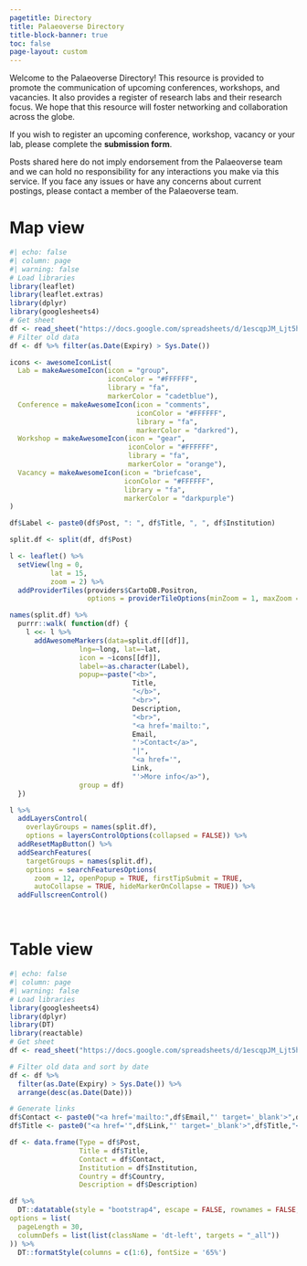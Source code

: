 ```yaml
---
pagetitle: Directory
title: Palaeoverse Directory
title-block-banner: true
toc: false
page-layout: custom
---
```


::: {.grid .justify}

::: {.g-col-2}

:::

::: {.g-col-8}
Welcome to the Palaeoverse Directory! This resource is provided to promote the communication of upcoming conferences, workshops, and vacancies. It also provides a register of research labs and their research focus. We hope that this resource will foster networking and collaboration across the globe.

If you wish to register an upcoming conference, workshop, vacancy or your lab, please complete the <a href="./form/directory.qmd" style="text-decoration: none" target="_blank">**submission form**</a>.

Posts shared here do not imply endorsement from the Palaeoverse team and we can hold no responsibility for any interactions you make via this service. If you face any issues or have any concerns about current postings, please contact a member of the Palaeoverse team.

# Map view

```r
#| echo: false
#| column: page
#| warning: false
# Load libraries
library(leaflet)
library(leaflet.extras)
library(dplyr)
library(googlesheets4)
# Get sheet
df <- read_sheet("https://docs.google.com/spreadsheets/d/1escqpJM_Ljt5h5claM0xV5e9IEWBv6rNMIsuQsnUXYY/edit?usp=sharing")
# Filter old data
df <- df %>% filter(as.Date(Expiry) > Sys.Date())

icons <- awesomeIconList(
  Lab = makeAwesomeIcon(icon = "group",
                        iconColor = "#FFFFFF",
                        library = "fa",
                        markerColor = "cadetblue"),
  Conference = makeAwesomeIcon(icon = "comments", 
                               iconColor = "#FFFFFF",
                               library = "fa",
                               markerColor = "darkred"),
  Workshop = makeAwesomeIcon(icon = "gear",
                             iconColor = "#FFFFFF",
                             library = "fa",
                             markerColor = "orange"),
  Vacancy = makeAwesomeIcon(icon = "briefcase",
                            iconColor = "#FFFFFF",
                            library = "fa",
                            markerColor = "darkpurple")
)

df$Label <- paste0(df$Post, ": ", df$Title, ", ", df$Institution)

split.df <- split(df, df$Post)

l <- leaflet() %>% 
  setView(lng = 0,
          lat = 15,
          zoom = 2) %>% 
  addProviderTiles(providers$CartoDB.Positron,
                   options = providerTileOptions(minZoom = 1, maxZoom = 20))

names(split.df) %>%
  purrr::walk( function(df) {
    l <<- l %>%
      addAwesomeMarkers(data=split.df[[df]],
                 lng=~long, lat=~lat,
                 icon = ~icons[[df]],
                 label=~as.character(Label),
                 popup=~paste("<b>",
                              Title,
                              "</b>",
                              "<br>",
                              Description,
                              "<br>",
                              "<a href='mailto:",
                              Email,
                              "'>Contact</a>",
                              "|",
                              "<a href='",
                              Link,
                              "'>More info</a>"),
                 group = df)
  })

l %>%
  addLayersControl(
    overlayGroups = names(split.df),
    options = layersControlOptions(collapsed = FALSE)) %>%
  addResetMapButton() %>%
  addSearchFeatures(
    targetGroups = names(split.df),
    options = searchFeaturesOptions(
      zoom = 12, openPopup = TRUE, firstTipSubmit = TRUE,
      autoCollapse = TRUE, hideMarkerOnCollapse = TRUE)) %>%
  addFullscreenControl()
```

<br>

# Table view

```r
#| echo: false
#| column: page
#| warning: false
# Load libraries
library(googlesheets4)
library(dplyr)
library(DT)
library(reactable)
# Get sheet
df <- read_sheet("https://docs.google.com/spreadsheets/d/1escqpJM_Ljt5h5claM0xV5e9IEWBv6rNMIsuQsnUXYY/edit?usp=sharing")

# Filter old data and sort by date
df <- df %>%
  filter(as.Date(Expiry) > Sys.Date()) %>%
  arrange(desc(as.Date(Date)))

# Generate links
df$Contact <- paste0("<a href='mailto:",df$Email,"' target='_blank'>",df$Name,"</a>")
df$Title <- paste0("<a href='",df$Link,"' target='_blank'>",df$Title,"</a>")

df <- data.frame(Type = df$Post,
                 Title = df$Title,
                 Contact = df$Contact,
                 Institution = df$Institution,
                 Country = df$Country,
                 Description = df$Description)

df %>%
  DT::datatable(style = "bootstrap4", escape = FALSE, rownames = FALSE,
options = list(
  pageLength = 30, 
  columnDefs = list(list(className = 'dt-left', targets = "_all"))
)) %>%
  DT::formatStyle(columns = c(1:6), fontSize = '65%')
```


:::

::: {.g-col-2}

:::

:::
